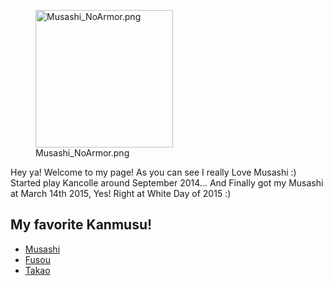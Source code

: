 [[File:Musashi NoArmor.png|thumb|220px|right]]

Hey ya! Welcome to my page! As you can see I really Love Musashi :) Started play Kancolle around September 2014... And Finally got my Musashi at March 14th 2015, Yes! Right at White Day of 2015 :)

==My favorite Kanmusu!==

* [http://kancolle.wikia.com/wiki/Musashi Musashi]
* [http://kancolle.wikia.com/wiki/Fusou Fusou]
* [[Takao]]